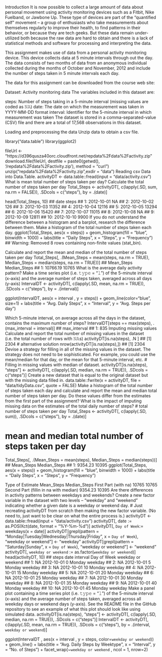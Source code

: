 
Introduction
It is now possible to collect a large amount of data about personal movement using activity monitoring devices such as a Fitbit, Nike Fuelband, or Jawbone Up. These type of devices are part of the “quantified self” movement – a group of enthusiasts who take measurements about themselves regularly to improve their health, to find patterns in their behavior, or because they are tech geeks. But these data remain under-utilized both because the raw data are hard to obtain and there is a lack of statistical methods and software for processing and interpreting the data.

This assignment makes use of data from a personal activity monitoring device. This device collects data at 5 minute intervals through out the day. The data consists of two months of data from an anonymous individual collected during the months of October and November, 2012 and include the number of steps taken in 5 minute intervals each day.

The data for this assignment can be downloaded from the course web site:

Dataset: Activity monitoring data
The variables included in this dataset are:

steps: Number of steps taking in a 5-minute interval (missing values are coded as 𝙽𝙰) 
date: The date on which the measurement was taken in YYYY-MM-DD format 
interval: Identifier for the 5-minute interval in which measurement was taken 
The dataset is stored in a comma-separated-value (CSV) file and there are a total of 17,568 observations in this dataset.

Loading and preprocessing the data
Unzip data to obtain a csv file.

library("data.table")
library(ggplot2)

fileUrl <- "https://d396qusza40orc.cloudfront.net/repdata%2Fdata%2Factivity.zip"
download.file(fileUrl, destfile = paste0(getwd(), '/repdata%2Fdata%2Factivity.zip'), method = "curl")
unzip("repdata%2Fdata%2Factivity.zip",exdir = "data")
Reading csv Data into Data.Table.
activityDT <- data.table::fread(input = "data/activity.csv")
What is mean total number of steps taken per day?
Calculate the total number of steps taken per day
Total_Steps <- activityDT[, c(lapply(.SD, sum, na.rm = FALSE)), .SDcols = c("steps"), by = .(date)] 

head(Total_Steps, 10)
##           date steps
##  1: 2012-10-01    NA
##  2: 2012-10-02   126
##  3: 2012-10-03 11352
##  4: 2012-10-04 12116
##  5: 2012-10-05 13294
##  6: 2012-10-06 15420
##  7: 2012-10-07 11015
##  8: 2012-10-08    NA
##  9: 2012-10-09 12811
## 10: 2012-10-10  9900
If you do not understand the difference between a histogram and a barplot, research the difference between them. Make a histogram of the total number of steps taken each day.
ggplot(Total_Steps, aes(x = steps)) +
    geom_histogram(fill = "blue", binwidth = 1000) +
    labs(title = "Daily Steps", x = "Steps", y = "Frequency")
## Warning: Removed 8 rows containing non-finite values (stat_bin).


Calculate and report the mean and median of the total number of steps taken per day
Total_Steps[, .(Mean_Steps = mean(steps, na.rm = TRUE), Median_Steps = median(steps, na.rm = TRUE))]
##    Mean_Steps Median_Steps
## 1:   10766.19        10765
What is the average daily activity pattern?
Make a time series plot (i.e. 𝚝𝚢𝚙𝚎 = "𝚕") of the 5-minute interval (x-axis) and the average number of steps taken, averaged across all days (y-axis)
IntervalDT <- activityDT[, c(lapply(.SD, mean, na.rm = TRUE)), .SDcols = c("steps"), by = .(interval)] 

ggplot(IntervalDT, aes(x = interval , y = steps)) + geom_line(color="blue", size=1) + labs(title = "Avg. Daily Steps", x = "Interval", y = "Avg. Steps per day")


Which 5-minute interval, on average across all the days in the dataset, contains the maximum number of steps?
IntervalDT[steps == max(steps), .(max_interval = interval)]
##    max_interval
## 1:          835
Imputing missing values
Calculate and report the total number of missing values in the dataset (i.e. the total number of rows with 𝙽𝙰s)
activityDT[is.na(steps), .N ]
## [1] 2304
# alternative solution
nrow(activityDT[is.na(steps),])
## [1] 2304
Devise a strategy for filling in all of the missing values in the dataset. The strategy does not need to be sophisticated. For example, you could use the mean/median for that day, or the mean for that 5-minute interval, etc.
# Filling in missing values with median of dataset. 
activityDT[is.na(steps), "steps"] <- activityDT[, c(lapply(.SD, median, na.rm = TRUE)), .SDcols = c("steps")]
Create a new dataset that is equal to the original dataset but with the missing data filled in.
data.table::fwrite(x = activityDT, file = "data/tidyData.csv", quote = FALSE)
Make a histogram of the total number of steps taken each day and calculate and report the mean and median total number of steps taken per day. Do these values differ from the estimates from the first part of the assignment? What is the impact of imputing missing data on the estimates of the total daily number of steps?
# total number of steps taken per day
Total_Steps <- activityDT[, c(lapply(.SD, sum)), .SDcols = c("steps"), by = .(date)] 

# mean and median total number of steps taken per day
Total_Steps[, .(Mean_Steps = mean(steps), Median_Steps = median(steps))]
##    Mean_Steps Median_Steps
## 1:    9354.23        10395
ggplot(Total_Steps, aes(x = steps)) + geom_histogram(fill = "blue", binwidth = 1000) + labs(title = "Daily Steps", x = "Steps", y = "Frequency")


Type of Estimate	Mean_Steps	Median_Steps
First Part (with na)	10765	10765
Second Part (fillin in na with median)	9354.23	10395
Are there differences in activity patterns between weekdays and weekends?
Create a new factor variable in the dataset with two levels – “weekday” and “weekend” indicating whether a given date is a weekday or weekend day.
# Just recreating activityDT from scratch then making the new factor variable. (No need to, just want to be clear on what the entire process is.) 
activityDT <- data.table::fread(input = "data/activity.csv")
activityDT[, date := as.POSIXct(date, format = "%Y-%m-%d")]
activityDT[, `Day of Week`:= weekdays(x = date)]
activityDT[grepl(pattern = "Monday|Tuesday|Wednesday|Thursday|Friday", x = `Day of Week`), "weekday or weekend"] <- "weekday"
activityDT[grepl(pattern = "Saturday|Sunday", x = `Day of Week`), "weekday or weekend"] <- "weekend"
activityDT[, `weekday or weekend` := as.factor(`weekday or weekend`)]
head(activityDT, 10)
##     steps       date interval Day of Week weekday or weekend
##  1:    NA 2012-10-01        0      Monday            weekday
##  2:    NA 2012-10-01        5      Monday            weekday
##  3:    NA 2012-10-01       10      Monday            weekday
##  4:    NA 2012-10-01       15      Monday            weekday
##  5:    NA 2012-10-01       20      Monday            weekday
##  6:    NA 2012-10-01       25      Monday            weekday
##  7:    NA 2012-10-01       30      Monday            weekday
##  8:    NA 2012-10-01       35      Monday            weekday
##  9:    NA 2012-10-01       40      Monday            weekday
## 10:    NA 2012-10-01       45      Monday            weekday
Make a panel plot containing a time series plot (i.e. 𝚝𝚢𝚙𝚎 = "𝚕") of the 5-minute interval (x-axis) and the average number of steps taken, averaged across all weekday days or weekend days (y-axis). See the README file in the GitHub repository to see an example of what this plot should look like using simulated data.
activityDT[is.na(steps), "steps"] <- activityDT[, c(lapply(.SD, median, na.rm = TRUE)), .SDcols = c("steps")]
IntervalDT <- activityDT[, c(lapply(.SD, mean, na.rm = TRUE)), .SDcols = c("steps"), by = .(interval, `weekday or weekend`)] 

ggplot(IntervalDT , aes(x = interval , y = steps, color=`weekday or weekend`)) + geom_line() + labs(title = "Avg. Daily Steps by Weektype", x = "Interval", y = "No. of Steps") + facet_wrap(~`weekday or weekend` , ncol = 1, nrow=2)
